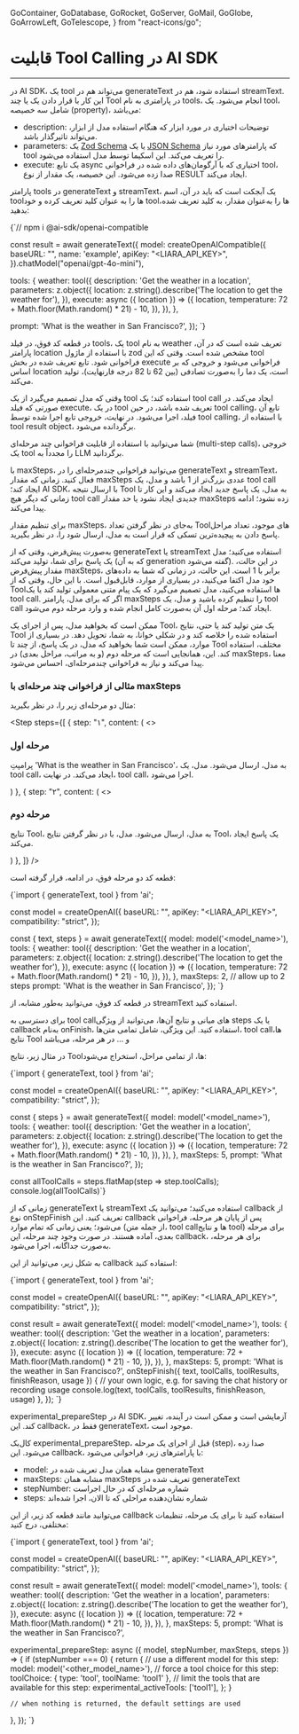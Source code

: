   GoContainer,
  GoDatabase,
  GoRocket,
  GoServer,
  GoMail,
  GoGlobe,
  GoArrowLeft,
  GoTelescope,
} from "react-icons/go";


<Layout>
<Head>
<title>مستندات tool calling در AI SDK - لیارا</title>
<meta property="og:title" content="مستندات خدمات رایانش ابری لیارا" />
<meta property="og:description" content="مستندات مربوط به آشنایی با قابلیت Tool Calling در AI SDK با سرویس هوش مصنوعی لیارا"  />
<meta property="og:image" content="https://media.liara.ir/logos/liara-poster.jpg" />
</Head>


# قابلیت Tool Calling در AI SDK 
<hr className="mb-2" />


<p>
در <Important>AI SDK</Important>، یک <Important>tool</Important> می‌تواند هم در <Important>generateText</Important> استفاده شود، هم در <Important>streamText</Important>. این کار با قرار دادن یک یا چند Tool در پارامتری به نام <Important>tools</Important>، انجام می‌شود.
یک <Important>tool</Important>، شامل سه خصیصه (property)، می‌باشد: 
</p>
<div className="h-4" />
<ul>
<li><Important>description</Important>: توضیحات اختیاری در مورد ابزار که هنگام استفاده مدل از ابزار، می‌تواند تاثیرگذار باشد.</li>
<li><Important>parameters</Important>: یک <a href="/ai/references/ai-sdk-core/zodschema/" className="text-[#2196f3]">Zod Schema</a> یا یک <a href="#" className="text-[#2196f3]">JSON Schema</a> که پارامترهای مورد نیاز tool را تعریف می‌کند. این اسکیما توسط مدل استفاده می‌شود. </li>
<li><Important>execute</Important>: یک تابع async اختیاری که با آرگومان‌های داده شده در فراخوانی tool، صدا زده می‌شود. این خصیصه، یک مقدار از نوع <Important>RESULT</Important> ایجاد می‌کند. </li>
</ul>
<div className="h-4" />
<p>
پارامتر <Important>tools</Important> در <Important>generateText</Important> و <Important>streamText</Important>، یک آبجکت است که باید در آن، اسم toolها را به عنوان کلید تعریف کرده و خود toolها را به‌عنوان مقدار، به کلید تعریف شده، بدهید: 
</p>

<div className="h-4" />
<div dir="ltr">
<Highlight className="js">
{`// npm i @ai-sdk/openai-compatible

const result = await generateText({
model: createOpenAICompatible({
baseURL: "<baseUrl>",
name: 'example',
apiKey: "<LIARA_API_KEY>",
}).chatModel("openai/gpt-4o-mini"),

tools: {
weather: tool({
description: 'Get the weather in a location',
parameters: z.object({
location: z.string().describe('The location to get the weather for'),
}),
execute: async ({ location }) => ({
location,
temperature: 72 + Math.floor(Math.random() * 21) - 10,
}),
}),
},

prompt: 'What is the weather in San Francisco?',
});
`}
</Highlight>
</div>
<div className="h-4" />

<p>

در قطعه کد فوق، در فیلد <Important>tools</Important>، یک tool به نام <Important>weather</Important> تعریف شده است که در آن، پارامتر <Important>location</Important> با 
استفاده از ماژول <Important>zod</Important> مشخص شده است.
وقتی که این tool فراخوانی شود. تابع تعریف شده در بخش <Important>execute</Important> فراخوانی می‌شود 
و خروجی که بر اساس <Important>location</Important> است، یک دما را به‌صورت تصادفی (بین 62 تا 82 درجه فارنهایت)، تولید می‌کند.  

</p>



<div className="h-4" />



<p>
وقتی که مدل تصمیم می‌گیرد از یک tool استفاده کند؛ یک <Important>tool call</Important> ایجاد می‌کند. 
در صورتی که فیلد <Important>execute</Important>، در یک tool تعریف شده باشد، 
در حین <Important>tool calling</Important>، تابع آن فیلد، اجرا می‌شود. 
در نهایت، خروجی تابع اجرا شده توسط <Important>tool calling</Important>، با استفاده از <Important>tool result object</Important>، برگردانده می‌شود.
</p>
<div className="h-4" />
<p>
شما می‌توانید با استفاده از قابلیت فراخوانی چند مرحله‌ای (multi-step calls)، خروجی یک tool را مجدداً به LLM برگردانید. 
</p>


<Section id="multi-step-calls" title="فراخوانی چندمرحله‌ای (با استفاده از maxSteps)" />

با <Important>maxSteps</Important>، می‌توانید فراخوانی چندمرحله‌ای را در <Important>generateText</Important> و <Important>streamText</Important>، فعال کنید. زمانی که مقدار <Important>maxSteps</Important> عددی بزرگ‌تر از <Important>1</Important> باشد و مدل، یک <Important>tool call</Important> ایجاد کند؛ <Important>AI SDK</Important>، با ارسال نتیجه Tool به مدل، یک پاسخ جدید ایجاد می‌کند و این کار تا زمانی که دیگر هیچ <Important>tool call</Important> جدیدی ایجاد نشود یا حد مقدار <Important>maxSteps</Important> زده نشود؛ ادامه پیدا می‌کند.

<div className="h-4" />
<Alert variant="info">
<p>
برای تنظیم مقدار <Important>maxSteps</Important>، به‌جای در نظر گرفتن تعداد Toolهای موجود، تعداد مراحل پاسخ دادن به پیچیده‌ترین تسکی که قرار است به مدل، ارسال شود را، در نظر بگیرید. 
</p>
</Alert>
<div className="h-4" />

به‌صورت پیش‌فرض، وقتی که از <Important>generateText</Important> یا <Important>streamText</Important> استفاده می‌کنید؛ مدل یک پاسخ برای شما، 
تولید می‌کند (که به آن <Important>generation</Important> گفته می‌شود). در این حالت، مقدار پیش‌فرض <Important>maxSteps</Important>، برابر با <Important>1</Important> است. این حالت، در زمانی که شما به داده‌های 
خود مدل اکتفا می‌کنید، در بسیاری از موارد، قابل‌قبول است. با این حال، وقتی که 
از Toolها استفاده می‌کنید، مدل تصمیم می‌گیرد که 
یک پیام متنی معمولی تولید کند یا یک <Important>tool call</Important>. اگر که برای مدل، پارامتر <Important>maxSteps</Important> را تنظیم کرده باشید و مدل، یک <Important>tool call</Important> ایجاد کند؛ مرحله اول آن به‌صورت کامل انجام شده 
و وارد مرحله دوم می‌شود. 

<div className="h-4" />

ممکن است که بخواهید مدل، پس از اجرای یک Tool، یک متن تولید کند یا حتی،
نتایج Tool استفاده شده را خلاصه کند و در شکلی خوانا، به شما، تحویل دهد. در 
بسیاری از موارد، ممکن است شما بخواهید که مدل، در یک پاسخ، از چند تا Tool مختلف، استفاده کند. 
این، همانجایی است که مرحله دوم (و به مراتب، مراحل بعدی) در <Important>maxSteps</Important>، معنا پیدا می‌کند و نیاز به فراخوانی چندمرحله‌ای، احساس می‌شود. 

<div className="h-4" />
<h3>مثالی از فراخوانی چند مرحله‌ای با <Important>maxSteps</Important></h3>
<div className="h-2" />

مثال دو مرحله‌ای زیر را، در نظر بگیرید:


<Step  steps={[
{
step: "۱",
content: (
<>
<h3>مرحله اول</h3>   
<p>
  پرامپتِ <Important>'What is the weather in San Francisco'</Important>، به‌ مدل، ارسال می‌شود. 
  مدل، یک <Important>tool call</Important>، ایجاد می‌کند. در نهایت، <Important>tool call</Important>، اجرا می‌شود. 
</p>
</>
)
},
{
step: "۲",
content: (
<>
<h3>مرحله دوم</h3>   
<p>
  نتایج Tool، به مدل، ارسال می‌شود. مدل، با در نظر گرفتن نتایج Tool، یک پاسخ ایجاد می‌کند. 
</p>
</>
)
},
]}
/>

قطعه کد دو مرحله فوق، در ادامه، قرار گرفته است: 

<div className="h-4" />
<div dir="ltr">
<Highlight className="js">
{`import { generateText, tool  } from 'ai';

const model = createOpenAI({
  baseURL: "<baseUrl>",
  apiKey: "<LIARA_API_KEY>",
  compatibility: "strict",
});

const { text, steps } = await generateText({
  model: model('<model_name>'),
 tools: {
    weather: tool({
      description: 'Get the weather in a location',
      parameters: z.object({
        location: z.string().describe('The location to get the weather for'),
      }),
      execute: async ({ location }) => ({
        location,
        temperature: 72 + Math.floor(Math.random() * 21) - 10,
      }),
    }),
  },
  maxSteps: 2, // allow up to 2 steps
  prompt: 'What is the weather in San Francisco',
});
`}
</Highlight>
</div>

<Alert variant="info">
<p>
در قطعه کد فوق، می‌توانید به‌طور مشابه، از <Important>streamText</Important> استفاده کنید. 
</p>
</Alert>

<Section id="steps" title="Stepها" />

برای دسترسی به <Important>tool call</Important>های میانی و نتایج آن‌ها، 
می‌توانید از ویژگی <Important>steps</Important> یا یک callback به‌نام <Important>onFinish</Important>، استفاده کنید. این ویژگی، شامل تمامی متن‌ها، <Important>tool call</Important>ها، نتایج Tool و ... در هر مرحله، می‌باشد
<div className="h-2" />

در مثال زیر، نتایج Toolها، از تمامی مراحل، استخراج می‌شود: 

<div className="h-4" />
<div dir="ltr">
<Highlight className="js">
{`import { generateText, tool  } from 'ai';

const model = createOpenAI({
  baseURL: "<baseUrl>",
  apiKey: "<LIARA_API_KEY>",
  compatibility: "strict",
});

const { steps } = await generateText({
  model: model('<model_name>'),
 tools: {
    weather: tool({
      description: 'Get the weather in a location',
      parameters: z.object({
        location: z.string().describe('The location to get the weather for'),
      }),
      execute: async ({ location }) => ({
        location,
        temperature: 72 + Math.floor(Math.random() * 21) - 10,
      }),
    }),
  },
  maxSteps: 5, 
  prompt: 'What is the weather in San Francisco?',
});

const allToolCalls = steps.flatMap(step => step.toolCalls);
console.log(allToolCalls)`}
</Highlight>
</div>

<Section id="onStepFinish" title="کال‌بک onStepFinish" />
زمانی که از <Important>generateText</Important> یا <Important>streamText</Important> استفاده می‌کنید؛ می‌توانید یک <Important>callback</Important> از نوع <Important>onStepFinish</Important> تعریف کنید. این <Important>callback</Important> پس از پایان هر مرحله، فراخوانی می‌شود؛ یعنی 
زمانی که تمام موارد (از جمله متن، <Important>tool call</Important>ها و نتایج tool) برای مرحله بعدی، آماده هستند. 
در صورت وجود چند مرحله، این <Important>callback</Important>، برای هر مرحله، به‌صورت جداگانه، اجرا می‌شود.
<div className="h-2" />

به شکل زیر، می‌توانید از این <Important>callback</Important> استفاده کنید: 

<div className="h-4" />
<div dir="ltr">
<Highlight className="js">
{`import { generateText, tool  } from 'ai';

const model = createOpenAI({
  baseURL: "<baseUrl>",
  apiKey: "<LIARA_API_KEY>",
  compatibility: "strict",
});

const result = await generateText({
 model: model('<model_name>'),
 tools: {
    weather: tool({
      description: 'Get the weather in a location',
      parameters: z.object({
        location: z.string().describe('The location to get the weather for'),
      }),
      execute: async ({ location }) => ({
        location,
        temperature: 72 + Math.floor(Math.random() * 21) - 10,
      }),
    }),
  },
  maxSteps: 5, 
  prompt: 'What is the weather in San Francisco?',
  onStepFinish({ text, toolCalls, toolResults, finishReason, usage }) {
  // your own logic, e.g. for saving the chat history or recording usage
  console.log(text, toolCalls, toolResults, finishReason, usage)
  },
});
`}
</Highlight>
</div>

<Section id="experimental_prepareStep" title="کال‌بک experimental_prepareStep" />

<Alert variant="warning">
<p>
<Important>experimental_prepareStep</Important> در <Important>AI SDK</Important>، آزمایشی است و ممکن است در آینده، تغییر کند. این <Important>callback</Important>، فقط در <Important>generateText</Important>، موجود است. 
</p>
</Alert>
<div className="h-2" />
کال‌بک <Important>experimental_prepareStep</Important>، قبل از اجرای یک مرحله (step)، صدا زده می‌شود. 
این <Important>callback</Important>، با پارامترهای زیر، فراخوانی می‌شود:

<div className="h-2" />
<ul>
  <li><Important>model</Important>: مشابه همان مدل تعریف شده در <Important>generateText</Important></li>
  <li><Important>maxSteps</Important>: مشابه همان <Important>maxSteps</Important> تعریف شده در <Important>generateText</Important></li>
  <li><Important>stepNumber</Important>: شماره مرحله‌ای که در حال اجراست</li>
  <li><Important>steps</Important>: شماره نشان‌دهنده مراحلی که تا الان، اجرا شده‌اند</li>
</ul>
<div className="h-2" />

می‌توانید مانند قطعه کد زیر، از این <Important>callback</Important> استفاده کنید تا برای یک مرحله، تنظیمات مختلفی، درج کنید:

<div className="h-4" />
<div dir="ltr">
<Highlight className="js">
{`import { generateText, tool  } from 'ai';

const model = createOpenAI({
  baseURL: "<baseUrl>",
  apiKey: "<LIARA_API_KEY>",
  compatibility: "strict",
});

const result = await generateText({
 model: model('<model_name>'),
 tools: {
    weather: tool({
      description: 'Get the weather in a location',
      parameters: z.object({
        location: z.string().describe('The location to get the weather for'),
      }),
      execute: async ({ location }) => ({
        location,
        temperature: 72 + Math.floor(Math.random() * 21) - 10,
      }),
    }),
  },
  maxSteps: 5, 
  prompt: 'What is the weather in San Francisco?',
  
  experimental_prepareStep: async ({ model, stepNumber, maxSteps, steps }) => {
    if (stepNumber === 0) {
      return {
        // use a different model for this step:
        model: model('<other_model_name>'),
        // force a tool choice for this step:
        toolChoice: { type: 'tool', toolName: 'tool1' },
        // limit the tools that are available for this step:
        experimental_activeTools: ['tool1'],
      };
    }

    // when nothing is returned, the default settings are used
  },
});
`}
</Highlight>
</div>

</Layout>
